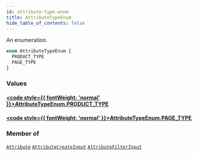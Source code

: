 ```yaml
---
id: attribute-type-enum
title: AttributeTypeEnum
hide_table_of_contents: false
---
```








An enumeration.

```graphql
enum AttributeTypeEnum {
  PRODUCT_TYPE
  PAGE_TYPE
}
```


### Values

#### [<code style={{ fontWeight: 'normal' }}>AttributeTypeEnum.<b>PRODUCT_TYPE</b></code>](#) 
> 
> 

#### [<code style={{ fontWeight: 'normal' }}>AttributeTypeEnum.<b>PAGE_TYPE</b></code>](#) 
> 
> 



### Member of

[`Attribute`](../../../developer/api-reference/objects/attribute)  <Badge class="secondary" text="object"/><Bullet />[`AttributeCreateInput`](../../../developer/api-reference/inputs/attribute-create-input)  <Badge class="secondary" text="input"/><Bullet />[`AttributeFilterInput`](../../../developer/api-reference/inputs/attribute-filter-input)  <Badge class="secondary" text="input"/>




